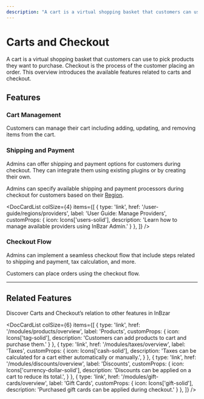 ```yaml
---
description: "A cart is a virtual shopping basket that customers can use to pick products they want to purchase. Learn about the available features and guides."
---
```



# Carts and Checkout

A cart is a virtual shopping basket that customers can use to pick products they want to purchase. Checkout is the process of the customer placing an order. This overview introduces the available features related to carts and checkout.

## Features

### Cart Management

Customers can manage their cart including adding, updating, and removing items from the cart.

### Shipping and Payment

Admins can offer shipping and payment options for customers during checkout. They can integrate them using existing plugins or by creating their own.

Admins can specify available shipping and payment processors during checkout for customers based on their [Region](../regions-and-currencies/overview.mdx).

<DocCardList colSize={4} items={[
  {
    type: 'link',
    href: '/user-guide/regions/providers',
    label: 'User Guide: Manage Providers',
    customProps: {
      icon: Icons['users-solid'],
      description: 'Learn how to manage available providers using InBzar Admin.'
    }
  },
]} />

### Checkout Flow

Admins can implement a seamless checkout flow that include steps related to shipping and payment, tax calculation, and more.

Customers can place orders using the checkout flow.

---

## Related Features

Discover Carts and Checkout’s relation to other features in InBzar

<DocCardList colSize={6} items={[
  {
    type: 'link',
    href: '/modules/products/overview',
    label: 'Products',
    customProps: {
      icon: Icons['tag-solid'],
      description: 'Customers can add products to cart and purchase them.'
    }
  },
  {
    type: 'link',
    href: '/modules/taxes/overview',
    label: 'Taxes',
    customProps: {
      icon: Icons['cash-solid'],
      description: 'Taxes can be calculated for a cart either automatically or manually.',
    }
  },
  {
    type: 'link',
    href: '/modules/discounts/overview',
    label: 'Discounts',
    customProps: {
      icon: Icons['currency-dollar-solid'],
      description: 'Discounts can be applied on a cart to reduce its total.',
    }
  },
  {
    type: 'link',
    href: '/modules/gift-cards/overview',
    label: 'Gift Cards',
    customProps: {
      icon: Icons['gift-solid'],
      description: 'Purchased gift cards can be applied during checkout.'
    }
  },
]} />